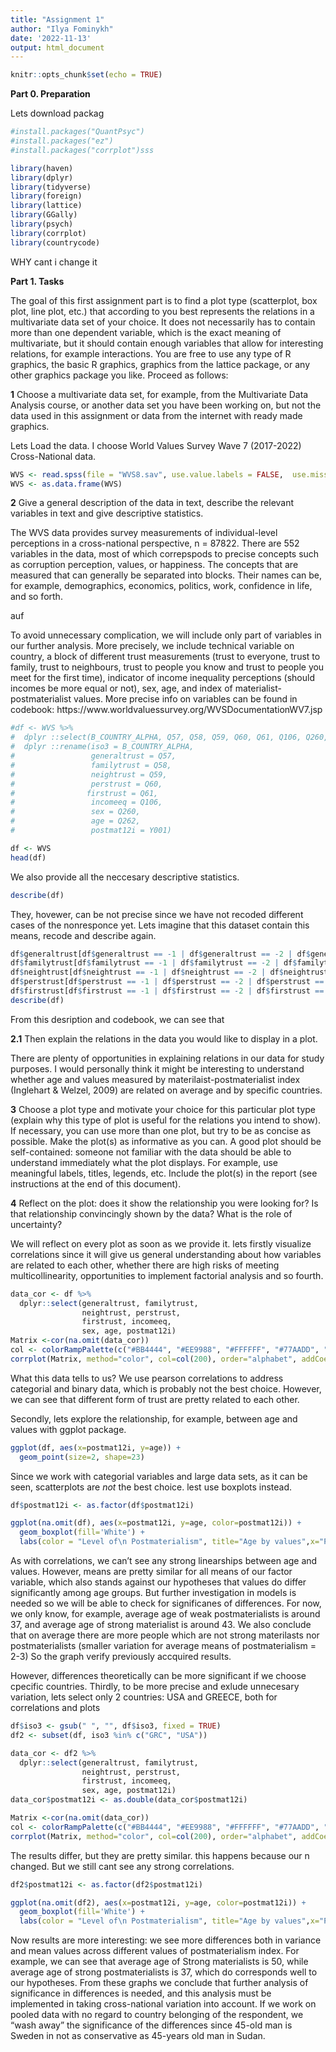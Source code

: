 ```yaml
---
title: "Assignment 1"
author: "Ilya Fominykh"
date: '2022-11-13'
output: html_document
---
```


```r
knitr::opts_chunk$set(echo = TRUE)
```

**Part 0. Preparation**

Lets download packag

```r
#install.packages("QuantPsyc")
#install.packages("ez")
#install.packages("corrplot")sss
```

```r
library(haven)
library(dplyr)
library(tidyverse)
library(foreign)
library(lattice)
library(GGally)
library(psych)
library(corrplot)
library(countrycode)
```

WHY cant i change it

**Part 1. Tasks**

The goal of this first assignment part is to find a plot type (scatterplot, box plot, line plot, etc.) that according to you best represents the relations in a multivariate data set of your choice. It does not necessarily has to contain more than one dependent variable, which is the exact meaning of multivariate, but it should contain enough variables that allow for interesting relations, for example interactions. You are free to use any type of R graphics, the basic R graphics, graphics from the lattice package, or any other graphics package you like. Proceed as follows:

**1** Choose a multivariate data set, for example, from the Multivariate Data Analysis course, or another data set you have been working on, but not the data used in this assignment or data from the internet with ready made graphics.

Lets Load the data. I choose World Values Survey Wave 7 (2017-2022) Cross-National data.

```r
WVS <- read.spss(file = "WVS8.sav", use.value.labels = FALSE,  use.missings=TRUE)
WVS <- as.data.frame(WVS)
```


**2**  Give a general description of the data in text, describe the relevant variables in text and give descriptive statistics.

The WVS data provides survey measurements of individual-level perceptions in a cross-national perspective, n = 87822. There are 552 variables in the data, most of which correpspods to precise concepts such as corruption perception, values, or happiness. The concepts that are measured that can generally be separated into blocks. Their names can be, for example, demographics, economics, politics, work, confidence in life, and so forth. 

auf

To avoid unnecessary complication, we will include only part of variables in our further analysis. More precisely, we include technical variable on country, a block of different trust measurements (trust to everyone, trust to family, trust to neighbours, trust to people you know and trust to people you meet for the first time), indicator of income inequality perceptions (should incomes be more equal or not), sex, age, and index of materialist-postmaterialist values. More precise info on variables can be found in codebook: https://www.worldvaluessurvey.org/WVSDocumentationWV7.jsp

```r
#df <- WVS %>%
#  dplyr ::select(B_COUNTRY_ALPHA, Q57, Q58, Q59, Q60, Q61, Q106, Q260, Q262, Y001) %>%
#  dplyr ::rename(iso3 = B_COUNTRY_ALPHA,
#                 generaltrust = Q57,
#                 familytrust = Q58,
#                 neightrust = Q59,
#                 perstrust = Q60,
#                firstrust = Q61,
#                 incomeeq = Q106,
#                 sex = Q260, 
#                 age = Q262, 
#                 postmat12i = Y001)

df <- WVS
head(df)
```

We also provide all the neccesary descriptive statistics.

```r
describe(df)
```
They, hovewer, can be not precise since we have not recoded different cases of the nonresponce yet. Lets imagine that this dataset contain this means, recode and describe again. 

```r
df$generaltrust[df$generaltrust == -1 | df$generaltrust == -2 | df$generaltrust == -5] <- NA
df$familytrust[df$familytrust == -1 | df$familytrust == -2 | df$familytrust == -5] <- NA
df$neightrust[df$neightrust == -1 | df$neightrust == -2 | df$neightrust == -5] <- NA
df$perstrust[df$perstrust == -1 | df$perstrust == -2 | df$perstrust == -5] <- NA
df$firstrust[df$firstrust == -1 | df$firstrust == -2 | df$firstrust == -5] <- NA
describe(df)
```

From this desription and codebook, we can see that

**2.1** Then explain the relations in the data you would like to display in a plot.

There are plenty of opportunities in explaining relations in our data for study purposes. I would personally think it might be interesting to understand whether age and values measured by materilaist-postmaterialist index (Inglehart & Welzel, 2009) are related on average and by specific countries.  

**3**  Choose a plot type and motivate your choice for this particular plot type (explain why this type of plot is useful for the relations you intend to show). If necessary, you can use more than one plot, but try to be as concise as possible. Make the plot(s) as informative as you can. A good plot should be self-contained: someone not familiar with the data should be able to understand immediately what the plot displays. For example, use meaningful labels, titles, legends, etc. Include the plot(s) in the report (see instructions at the end of this document). 

**4** Reflect on the plot: does it show the relationship you were looking for? Is that relationship convincingly shown by the data? What is the role of uncertainty?

We will reflect on every plot as soon as we provide it. lets firstly visualize correlations since it will give us general understanding about how variables are related to each other, whether there are high risks of meeting multicollinearity, opportunities to implement factorial analysis and so fourth.

```r
data_cor <- df %>%
  dplyr::select(generaltrust, familytrust,
                neightrust, perstrust,
                firstrust, incomeeq,
                sex, age, postmat12i)
Matrix <-cor(na.omit(data_cor))
col <- colorRampPalette(c("#BB4444", "#EE9988", "#FFFFFF", "#77AADD", "#4477AA"))
corrplot(Matrix, method="color", col=col(200), order="alphabet", addCoef.col = "black", tl.col="black", tl.srt=35)
```

What this data tells to us? We use pearson correlations to address categorial and binary data, which is probably not the best choice. However, we can see that different form of trust are pretty related to each other.

Secondly, lets explore the relationship, for example, between age and values with ggplot package. 

```r
ggplot(df, aes(x=postmat12i, y=age)) +
  geom_point(size=2, shape=23)

```

Since we work with categorial variables and large data sets, as it can be seen, scatterplots are *not* the best choice. lest use boxplots instead.

```r
df$postmat12i <- as.factor(df$postmat12i)

ggplot(na.omit(df), aes(x=postmat12i, y=age, color=postmat12i)) +
  geom_boxplot(fill='White') +
  labs(color = "Level of\n Postmaterialism", title="Age by values",x="Postmaterialism Index", y = "Age")
```

As with correlations, we can't see any strong linearships between age and values. However, means are pretty similar for all means of our factor variable, which also stands against our hypotheses that values do differ significantly among age groups. But further investigation in models is needed so we will be able to check for significanes of differences. For now, we only know, for example, average age of weak postmaterialists is around 37, and average age of strong materialist is around 43. We also conclude that on average there are more people which are not strong materilasts nor postmaterialists (smaller variation for average means of postmaterialism = 2-3) So the graph verify previously accquired results.

However, differences theoretically can be more significant if we choose cpecific countries.  Thirdly, to be more precise and exlude unnecesary variation, lets select only 2 countries: USA and GREECE, both for correlations and plots

```r
df$iso3 <- gsub(" ", "", df$iso3, fixed = TRUE)
df2 <- subset(df, iso3 %in% c("GRC", "USA"))

data_cor <- df2 %>%
  dplyr::select(generaltrust, familytrust,
                neightrust, perstrust,
                firstrust, incomeeq,
                sex, age, postmat12i)
data_cor$postmat12i <- as.double(data_cor$postmat12i)

Matrix <-cor(na.omit(data_cor))
col <- colorRampPalette(c("#BB4444", "#EE9988", "#FFFFFF", "#77AADD", "#4477AA"))
corrplot(Matrix, method="color", col=col(200), order="alphabet", addCoef.col = "black", tl.col="black", tl.srt=35)

```

The results differ, but they are pretty similar. this happens because our n changed. But we still cant see any strong correlations. 

```r
df2$postmat12i <- as.factor(df2$postmat12i)

ggplot(na.omit(df2), aes(x=postmat12i, y=age, color=postmat12i)) +
  geom_boxplot(fill='White') +
  labs(color = "Level of\n Postmaterialism", title="Age by values",x="Postmaterialism Index", y = "Age")
```

Now results are more interesting: we see more differences both in variance and mean values across different values of postmaterialism index. For example, we can see that average age of Strong materialists is 50, while average age of strong postmaterialists is 37, which do corresponds well to our hypotheses. From these graphs we conclude that further analysis of significance in differences is needed, and this analysis must be implemented in taking cross-national variation into account. If we work on pooled data with no regard to country belonging of the respondent, we "wash away" the significance of the differences since 45-old man is Sweden in not as conservative as 45-years old man in Sudan. 
